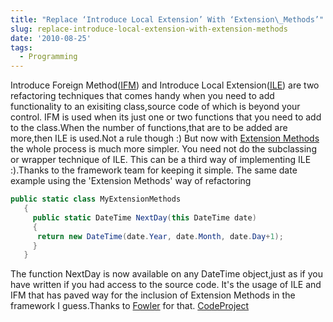 ```yaml
---
title: "Replace ‘Introduce Local Extension’ With ‘Extension\_Methods’"
slug: replace-introduce-local-extension-with-extension-methods
date: '2010-08-25'
tags:
  - Programming
---
```

Introduce Foreign Method([IFM](http://www.refactoring.com/catalog/introduceForeignMethod.html)) and Introduce Local Extension([ILE](http://www.refactoring.com/catalog/introduceLocalExtension.html)) are two refactoring techniques that comes handy when you need to add functionality to an exisiting class,source code of which is beyond your control. IFM is used when its just one or two functions that you need to add to the class.When the number of functions,that are to be added are more,then ILE is used.Not a rule though :) But now with [Extension Methods](http://msdn.microsoft.com/en-us/library/bb383977.aspx) the whole process is much more simpler. You need not do the subclassing or wrapper technique of ILE. This can be a third way of implementing ILE :).Thanks to the framework team for keeping it simple. The same date example using the 'Extension Methods' way of refactoring

```csharp
public static class MyExtensionMethods
   {
     public static DateTime NextDay(this DateTime date)
     {
      return new DateTime(date.Year, date.Month, date.Day+1);
     }
   }

```

The function NextDay is now available on any DateTime object,just as if you have written if you had access to the source code. It's the usage of ILE and IFM that has paved way for the inclusion of Extension Methods in the framework I guess.Thanks to [Fowler](http://martinfowler.com/) for that. [CodeProject](http://anyurl.com)
